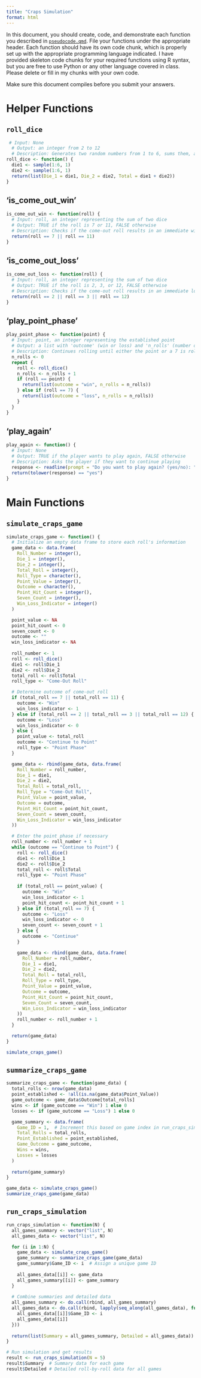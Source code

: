 ---
title: "Craps Simulation"
format: html
---


In this document, you should create, code, and demonstrate each function you described in [`pseudocode.qmd`](pseudocode.qmd).
File your functions under the appropriate header. 
Each function should have its own code chunk, which is properly set up with the appropriate programming language indicated.
I have provided skeleton code chunks for your required functions using R syntax, but you are free to use Python or any other language covered in class. 
Please delete or fill in my chunks with your own code.

Make sure this document compiles before you submit your answers.

# Helper Functions

## `roll_dice`

```{r}
 # Input: None
  # Output: an integer from 2 to 12
  # Description: Generates two random numbers from 1 to 6, sums them, and returns the result
roll_dice <- function() {
  die1 <- sample(1:6, 1)
  die2 <- sample(1:6, 1)
  return(list(Die_1 = die1, Die_2 = die2, Total = die1 + die2))
}
```


## 'is_come_out_win'
```{r}
is_come_out_win <- function(roll) {
  # Input: roll, an integer representing the sum of two dice
  # Output: TRUE if the roll is 7 or 11, FALSE otherwise
  # Description: Checks if the come-out roll results in an immediate win
  return(roll == 7 || roll == 11)
}
```

## 'is_come_out_loss'
```{r}
is_come_out_loss <- function(roll) {
  # Input: roll, an integer representing the sum of two dice
  # Output: TRUE if the roll is 2, 3, or 12, FALSE otherwise
  # Description: Checks if the come-out roll results in an immediate loss
  return(roll == 2 || roll == 3 || roll == 12)
}
```

## 'play_point_phase'
```{r}
play_point_phase <- function(point) {
  # Input: point, an integer representing the established point
  # Output: a list with 'outcome' (win or loss) and 'n_rolls' (number of rolls in this phase)
  # Description: Continues rolling until either the point or a 7 is rolled
  n_rolls <- 0
  repeat {
    roll <- roll_dice()
    n_rolls <- n_rolls + 1
    if (roll == point) {
      return(list(outcome = "win", n_rolls = n_rolls))
    } else if (roll == 7) {
      return(list(outcome = "loss", n_rolls = n_rolls))
    }
  }
}
```

## 'play_again'
```{r}
play_again <- function() {
  # Input: None
  # Output: TRUE if the player wants to play again, FALSE otherwise
  # Description: Asks the player if they want to continue playing
  response <- readline(prompt = "Do you want to play again? (yes/no): ")
  return(tolower(response) == "yes")
}
```




# Main Functions

## `simulate_craps_game`
```{r}
simulate_craps_game <- function() {
  # Initialize an empty data frame to store each roll's information
  game_data <- data.frame(
    Roll_Number = integer(),
    Die_1 = integer(),
    Die_2 = integer(),
    Total_Roll = integer(),
    Roll_Type = character(),
    Point_Value = integer(),
    Outcome = character(),
    Point_Hit_Count = integer(),
    Seven_Count = integer(),
    Win_Loss_Indicator = integer()
  )

  point_value <- NA
  point_hit_count <- 0
  seven_count <- 0
  outcome <- ""
  win_loss_indicator <- NA
  
  roll_number <- 1
  roll <- roll_dice()
  die1 <- roll$Die_1
  die2 <- roll$Die_2
  total_roll <- roll$Total
  roll_type <- "Come-Out Roll"

  # Determine outcome of come-out roll
  if (total_roll == 7 || total_roll == 11) {
    outcome <- "Win"
    win_loss_indicator <- 1
  } else if (total_roll == 2 || total_roll == 3 || total_roll == 12) {
    outcome <- "Loss"
    win_loss_indicator <- 0
  } else {
    point_value <- total_roll
    outcome <- "Continue to Point"
    roll_type <- "Point Phase"
  }

  game_data <- rbind(game_data, data.frame(
    Roll_Number = roll_number,
    Die_1 = die1,
    Die_2 = die2,
    Total_Roll = total_roll,
    Roll_Type = "Come-Out Roll",
    Point_Value = point_value,
    Outcome = outcome,
    Point_Hit_Count = point_hit_count,
    Seven_Count = seven_count,
    Win_Loss_Indicator = win_loss_indicator
  ))

  # Enter the point phase if necessary
  roll_number <- roll_number + 1
  while (outcome == "Continue to Point") {
    roll <- roll_dice()
    die1 <- roll$Die_1
    die2 <- roll$Die_2
    total_roll <- roll$Total
    roll_type <- "Point Phase"
    
    if (total_roll == point_value) {
      outcome <- "Win"
      win_loss_indicator <- 1
      point_hit_count <- point_hit_count + 1
    } else if (total_roll == 7) {
      outcome <- "Loss"
      win_loss_indicator <- 0
      seven_count <- seven_count + 1
    } else {
      outcome <- "Continue"
    }

    game_data <- rbind(game_data, data.frame(
      Roll_Number = roll_number,
      Die_1 = die1,
      Die_2 = die2,
      Total_Roll = total_roll,
      Roll_Type = roll_type,
      Point_Value = point_value,
      Outcome = outcome,
      Point_Hit_Count = point_hit_count,
      Seven_Count = seven_count,
      Win_Loss_Indicator = win_loss_indicator
    ))
    roll_number <- roll_number + 1
  }

  return(game_data)
}

```

```{r}
simulate_craps_game()
```

## `summarize_craps_game`
```{r}
summarize_craps_game <- function(game_data) {
  total_rolls <- nrow(game_data)
  point_established <- !all(is.na(game_data$Point_Value))
  game_outcome <- game_data$Outcome[total_rolls]
  wins <- if (game_outcome == "Win") 1 else 0
  losses <- if (game_outcome == "Loss") 1 else 0

  game_summary <- data.frame(
    Game_ID = 1,  # Increment this based on game index in run_craps_simulation
    Total_Rolls = total_rolls,
    Point_Established = point_established,
    Game_Outcome = game_outcome,
    Wins = wins,
    Losses = losses
  )
  
  return(game_summary)
}

```

```{r}
game_data <- simulate_craps_game()
summarize_craps_game(game_data)

```

## `run_craps_simulation`
```{r}
run_craps_simulation <- function(N) {
  all_games_summary <- vector("list", N)
  all_games_data <- vector("list", N)

  for (i in 1:N) {
    game_data <- simulate_craps_game()
    game_summary <- summarize_craps_game(game_data)
    game_summary$Game_ID <- i  # Assign a unique game ID
    
    all_games_data[[i]] <- game_data
    all_games_summary[[i]] <- game_summary
  }
  
  # Combine summaries and detailed data
  all_games_summary <- do.call(rbind, all_games_summary)
  all_games_data <- do.call(rbind, lapply(seq_along(all_games_data), function(i) {
    all_games_data[[i]]$Game_ID <- i
    all_games_data[[i]]
  }))
  
  return(list(Summary = all_games_summary, Detailed = all_games_data))
}


```

```{r}
# Run simulation and get results
result <- run_craps_simulation(N = 5)
result$Summary  # Summary data for each game
result$Detailed # Detailed roll-by-roll data for all games

```

